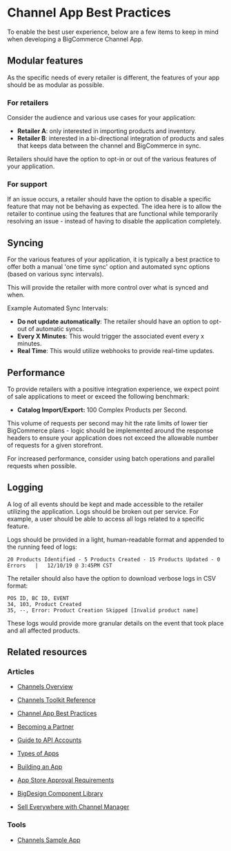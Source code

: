 # Channel App Best Practices

To enable the best user experience, below are a few items to keep in mind when developing a BigCommerce Channel App.

## Modular features

As the specific needs of every retailer is different, the features of your app should be as modular as possible.

### For retailers

Consider the audience and various use cases for your application:

- **Retailer A**: only interested in importing products and inventory.
- **Retailer B**: interested in a bi-directional integration of products and sales that keeps data between the channel and BigCommerce in sync.

Retailers should have the option to opt-in or out of the various features of your application.

### For support

If an issue occurs, a retailer should have the option to disable a specific feature that may not be behaving as expected. The idea here is to allow the retailer to continue using the features that are functional while temporarily resolving an issue - instead of having to disable the application completely.

## Syncing

For the various features of your application, it is typically a best practice to offer both a manual 'one time sync' option and automated sync options (based on various sync intervals).

This will provide the retailer with more control over what is synced and when.

Example Automated Sync Intervals:

- **Do not update automatically**: The retailer should have an option to opt-out of automatic syncs.
- **Every X Minutes**: This would trigger the associated event every x minutes.
- **Real Time**: This would utilize webhooks to provide real-time updates.

## Performance

To provide retailers with a positive integration experience, we expect point of sale applications to meet or exceed the following benchmark:

- **Catalog Import/Export:** 100 Complex Products per Second.

<Callout type="info">
  This volume of requests per second may hit the rate limits of lower tier BigCommerce plans - logic should be implemented around the response headers to ensure your application does not exceed the allowable number of requests for a given storefront.
</Callout>

For increased performance, consider using batch operations and parallel requests when possible.

## Logging

A log of all events should be kept and made accessible to the retailer utilizing the application.
Logs should be broken out per service. For example, a user should be able to access all logs related to a specific feature.

Logs should be provided in a light, human-readable format and appended to the running feed of logs:

```shell showLineNumbers copy
20 Products Identified - 5 Products Created - 15 Products Updated - 0 Errors   |   12/10/19 @ 3:45PM CST
```

The retailer should also have the option to download verbose logs in CSV format:

```shell showLineNumbers copy
POS ID, BC ID, EVENT
34, 103, Product Created
35, --, Error: Product Creation Skipped [Invalid product name]
```

These logs would provide more granular details on the event that took place and all affected products.

## Related resources

### Articles

- [Channels Overview](/api-docs/channels/guide/overview)
- [Channels Toolkit Reference](/api-docs/channels/guide/channels-toolkit-reference)

- [Channel App Best Practices](/api-docs/getting-started/best-practices)
- [Becoming a Partner](/api-docs/partner/becoming-a-partner)
- [Guide to API Accounts](/api-docs/getting-started/api-accounts)
- [Types of Apps](/api-docs/getting-started/building-apps-bigcommerce/types-of-apps)
- [Building an App](/api-docs/getting-started/building-apps-bigcommerce/building-apps)
- [App Store Approval Requirements](/api-docs/partner/app-store-approval-requirements)
- [BigDesign Component Library](https://developer.bigcommerce.com/big-design/?path=/story/badge--overview)
- [Sell Everywhere with Channel Manager](https://support.bigcommerce.com/s/article/Selling-Everywhere-with-Channel-Manager)

### Tools

- [Channels Sample App](https://github.com/bigcommerce/channels-app)
